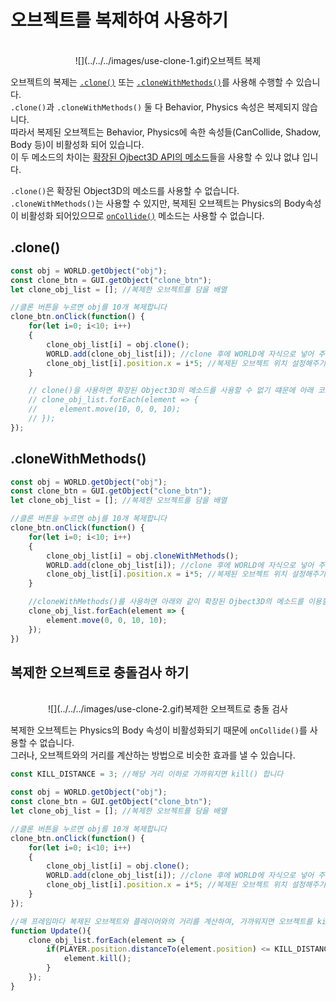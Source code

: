 
# 오브젝트를 복제하여 사용하기

<br/>
<center>
![](../../../images/use-clone-1.gif)오브젝트 복제
</center>

오브젝트의 복제는 [`.clone()`](../script/built-in/three/object3d#clone) 또는 [`.cloneWithMethods()`](../script/api/object3d#clonewithmethods)를 사용해 수행할 수 있습니다.  
`.clone()`과 `.cloneWithMethods()` 둘 다 Behavior, Physics 속성은 복제되지 않습니다.  
따라서 복제된 오브젝트는 Behavior, Physics에 속한 속성들(CanCollide, Shadow, Body 등)이 비활성화 되어 있습니다.  
이 두 메소드의 차이는 [확장된 Ojbect3D API의 메소드](../script/api/object3d.mdx)들을 사용할 수 있냐 없냐 입니다.  

`.clone()`은 확장된 Object3D의 메소드를 사용할 수 없습니다.  
`.cloneWithMethods()`는 사용할 수 있지만, 복제된 오브젝트는 Physics의 Body속성이 비활성화 되어있으므로 [`onCollide()`](../script/api/object3d#oncollide) 메소드는 사용할 수 없습니다.  

## .clone()

```js showLineNumbers filename=".clone()" copy
const obj = WORLD.getObject("obj");
const clone_btn = GUI.getObject("clone_btn");
let clone_obj_list = []; //복제한 오브젝트를 담을 배열

//클론 버튼을 누르면 obj를 10개 복제합니다
clone_btn.onClick(function() {
    for(let i=0; i<10; i++)
    {
        clone_obj_list[i] = obj.clone();
        WORLD.add(clone_obj_list[i]); //clone 후에 WORLD에 자식으로 넣어 주어야 사용 가능합니다
        clone_obj_list[i].position.x = i*5; //복제된 오브젝트 위치 설정해주기
    }

    // clone()을 사용하면 확장된 Object3D의 메소드를 사용할 수 없기 떄문에 아래 코드를 실행할 때 에러가납니다
    // clone_obj_list.forEach(element => {
    //     element.move(10, 0, 0, 10);
    // });
});
```

## .cloneWithMethods()

```js showLineNumbers filename=".cloneWithMethods()" copy
const obj = WORLD.getObject("obj");
const clone_btn = GUI.getObject("clone_btn");
let clone_obj_list = []; //복제한 오브젝트를 담을 배열

//클론 버튼을 누르면 obj를 10개 복제합니다
clone_btn.onClick(function() {
    for(let i=0; i<10; i++)
    {
        clone_obj_list[i] = obj.cloneWithMethods();
        WORLD.add(clone_obj_list[i]); //clone 후에 WORLD에 자식으로 넣어 주어야 사용 가능합니다
        clone_obj_list[i].position.x = i*5; //복제된 오브젝트 위치 설정해주기
    }

    //cloneWithMethods()를 사용하면 아래와 같이 확장된 Ojbect3D의 메소드를 이용할 수 있습니다
    clone_obj_list.forEach(element => {
        element.move(0, 0, 10, 10);
    });
})
```

## 복제한 오브젝트로 충돌검사 하기

<center>
<br/>
![](../../../images/use-clone-2.gif)복제한 오브젝트로 충돌 검사
</center>

복제한 오브젝트는 Physics의 Body 속성이 비활성화되기 때문에 `onCollide()`를 사용할 수 없습니다.  
그러나, 오브젝트와의 거리를 계산하는 방법으로 비슷한 효과를 낼 수 있습니다.  

```js showLineNumbers filename="Distance_calculation" copy
const KILL_DISTANCE = 3; //해당 거리 이하로 가까워지면 kill() 합니다

const obj = WORLD.getObject("obj");
const clone_btn = GUI.getObject("clone_btn");
let clone_obj_list = []; //복제한 오브젝트를 담을 배열

//클론 버튼을 누르면 obj를 10개 복제합니다
clone_btn.onClick(function() {
    for(let i=0; i<10; i++)
    {
        clone_obj_list[i] = obj.clone();
        WORLD.add(clone_obj_list[i]); //clone 후에 WORLD에 자식으로 넣어 주어야 사용 가능합니다
        clone_obj_list[i].position.x = i*5; //복제된 오브젝트 위치 설정해주기
    }
});

//매 프레임마다 복제된 오브젝트와 플레이어와의 거리를 계산하여, 가까워지면 오브젝트를 kill() 합니다
function Update(){
    clone_obj_list.forEach(element => {
        if(PLAYER.position.distanceTo(element.position) <= KILL_DISTANCE){
            element.kill();
        }
    });
}
```